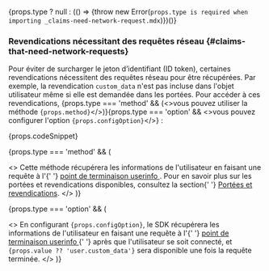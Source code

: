 {props.type ? null : (() => {throw new Error(`props.type is required when importing _claims-need-network-request.mdx`)})()}

### Revendications nécessitant des requêtes réseau \{#claims-that-need-network-requests}

Pour éviter de surcharger le jeton d’identifiant (ID token), certaines revendications nécessitent des requêtes réseau pour être récupérées. Par exemple, la revendication `custom_data` n'est pas incluse dans l'objet utilisateur même si elle est demandée dans les portées. Pour accéder à ces revendications, <span>{props.type === 'method' && (<>vous pouvez utiliser la méthode <code>{props.method}</code></>)}{props.type === 'option' && <>vous pouvez configurer l'option <code>{props.configOption}</code></>}</span> :

{props.codeSnippet}

{props.type === 'method' && (

<>
  Cette méthode récupérera les informations de l'utilisateur en faisant une requête à l'{' '}
  <a href="https://openid.net/specs/openid-connect-core-1_0.html#UserInfo">
    point de terminaison userinfo
  </a>
  . Pour en savoir plus sur les portées et revendications disponibles, consultez la section{' '}
  <a href="#scopes-and-claims">Portées et revendications</a>.
</>
)}

{props.type === 'option' && (

<>
  En configurant <code>{props.configOption}</code>, le SDK récupérera les informations de
  l'utilisateur en faisant une requête à l'{' '}
  <a href="https://openid.net/specs/openid-connect-core-1_0.html#UserInfo">
    point de terminaison userinfo
  </a>{' '}
  après que l'utilisateur se soit connecté, et <code>{props.value ?? 'user.custom_data'}</code> sera
  disponible une fois la requête terminée.
</>
)}
